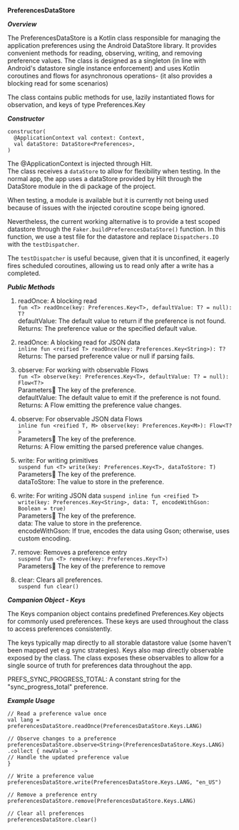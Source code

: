 **PreferencesDataStore**

***Overview***

The PreferencesDataStore is a Kotlin class responsible for managing the application preferences using the Android DataStore library. It provides convenient methods for reading, observing, writing, and removing preference values. The class is designed as a singleton (in line with Android's datastore single instance enforcement) and uses Kotlin coroutines and flows for asynchronous operations- (it also provides a blocking read for some scenarios)

The class contains public methods for use, lazily instantiated flows for observation, and keys of type Preferences.Key

***Constructor***
```
constructor(
  @ApplicationContext val context: Context,
  val dataStore: DataStore<Preferences>,
)
```

The @ApplicationContext is injected through Hilt.<br/>
The class receives a ```dataStore``` to allow for flexibility when testing. In the normal app, the app uses a dataStore provided by Hilt through the DataStore module in the di package of the project.

When testing, a module is available but it is currently not being used because of issues with the injected coroutine scope being ignored.

Nevertheless, the current working alternative is to provide a test scoped datastore through the ```Faker.buildPreferencesDataStore()``` function. In this function, we use a test file for the datastore and replace ```Dispatchers.IO``` with the ```testDispatcher```.

The ```testDispatcher``` is useful because, given that it is unconfined, it eagerly fires scheduled coroutines, allowing us to read only after a write has a completed.

***Public Methods***
1. readOnce: A blocking read  <br/>
```fun <T> readOnce(key: Preferences.Key<T>, defaultValue: T? = null): T?``` <br/>
defaultValue: The default value to return if the preference is not found. <br/>
Returns: The preference value or the specified default value.

2. readOnce: A blocking read for JSON data <br/>
```inline fun <reified T> readOnce(key: Preferences.Key<String>): T?``` <br/>
Returns: The parsed preference value or null if parsing fails.<br/>

3. observe: For working with observable Flows <br/>
```fun <T> observe(key: Preferences.Key<T>, defaultValue: T? = null): Flow<T?>```<br/>
Parameters:key: The key of the preference.<br/>
defaultValue: The default value to emit if the preference is not found.<br/>
Returns: A Flow emitting the preference value changes.<br/>

4. observe: For observable JSON data Flows <br/>
```inline fun <reified T, M> observe(key: Preferences.Key<M>): Flow<T?>```<br/>
Parameters:key: The key of the preference. <br/>
Returns: A Flow emitting the parsed preference value changes. <br/>

5. write: For writing primitives <br/>
```suspend fun <T> write(key: Preferences.Key<T>, dataToStore: T)``` <br/>
Parameters:key: The key of the preference.<br/>
dataToStore: The value to store in the preference. <br/>

6. write: For writing JSON data
```suspend inline fun <reified T> write(key: Preferences.Key<String>, data: T, encodeWithGson: Boolean = true)```<br/>
Parameters:key: The key of the preference. <br/>
data: The value to store in the preference. <br/>
encodeWithGson: If true, encodes the data using Gson; otherwise, uses custom encoding. <br/>
7. remove: Removes a preference entry <br/>
```suspend fun <T> remove(key: Preferences.Key<T>)``` <br/>
Parameters:key: The key of the preference to remove <br/>

8. clear: Clears all preferences. <br/>
```suspend fun clear()```<br/>

***Companion Object - Keys***

The Keys companion object contains predefined Preferences.Key objects for commonly used preferences. These keys are used throughout the class to access preferences consistently.

The keys typically map directly to all storable datastore value (some haven't been mapped yet e.g sync strategies). Keys also map directly observable exposed by the class. The class exposes these observables to allow for a single source of truth for preferences data throughout the app.

PREFS_SYNC_PROGRESS_TOTAL: A constant string for the "sync_progress_total" preference.

***Example Usage***
```
// Read a preference value once
val lang = preferencesDataStore.readOnce(PreferencesDataStore.Keys.LANG)

// Observe changes to a preference
preferencesDataStore.observe<String>(PreferencesDataStore.Keys.LANG)
.collect { newValue ->
// Handle the updated preference value
}

// Write a preference value
preferencesDataStore.write(PreferencesDataStore.Keys.LANG, "en_US")

// Remove a preference entry
preferencesDataStore.remove(PreferencesDataStore.Keys.LANG)

// Clear all preferences
preferencesDataStore.clear()
```

